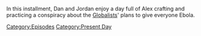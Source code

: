 {{DEFAULTSORT:
    #_EPISODE_0892:January 19, 2024
}}{{Episode
    | title           = January 19, 2024
    | caption         = Listen to this episode on [https://knowledgefight.libsyn.com/892-january-19-2024 Libsyn], Read the [[Transcript/892: January 19, 2024|Unofficial Transcript]], View discussion on [https://reddit.com/1abb94i Reddit]
    | episodeNumber   = 892
    | length          = 02:07:25
    | airDate         = January 26, 2024
    | coverageDate    = January 19, 2024
    | episodeType     = [[:Category:Present Day|Present Day]]
    | appearance      = [[Bill Gates]]
    | previousEpisode = [[891: April 2-5, 2004]]
    | nextEpisode     = [[893: January 25, 2024]]
}}

{{Stub}}

In this installment, Dan and Jordan enjoy a day full of Alex crafting and practicing a conspiracy about the [[Globalists]]' plans to give everyone Ebola.

[[Category:Episodes]]
[[Category:Present Day]]
